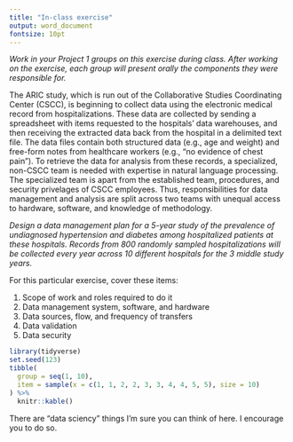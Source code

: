 ```yaml
---
title: "In-class exercise"
output: word_document
fontsize: 10pt
---
```


*Work in your Project 1 groups on this exercise during class. After working on the exercise, each group will present orally the components they were responsible for.* 

The ARIC study, which is run out of the Collaborative Studies Coordinating Center (CSCC), is beginning to collect data using the electronic medical record from hospitalizations. These data are collected by sending a spreadsheet with items requested to the hospitals' data warehouses, and then receiving the extracted data back from the hospital in a delimited text file. The data files contain both structured data (e.g., age and weight) and free-form notes from healthcare workers (e.g., "no evidence of chest pain"). To retrieve the data for analysis from these records, a specialized, non-CSCC team is needed with expertise in natural language processing. The specialized team is apart from the established team, procedures, and security privelages of CSCC employees. Thus, responsibilities for data management and analysis are split across two teams with unequal access to hardware, software, and knowledge of methodology.

*Design a data management plan for a 5-year study of the prevalence of undiagnosed hypertension and diabetes among hospitalized patients at these hospitals. Records from 800 randomly sampled hospitalizations will be collected every year across 10 different hospitals for the 3 middle study years.*

For this particular exercise, cover these items:

1. Scope of work and roles required to do it
2. Data management system, software, and hardware
3. Data sources, flow, and frequency of transfers
4. Data validation
5. Data security

```r
library(tidyverse)
set.seed(123)
tibble(
  group = seq(1, 10),
  item = sample(x = c(1, 1, 2, 2, 3, 3, 4, 4, 5, 5), size = 10)
) %>%
  knitr::kable()
```

There are "data sciency" things I'm sure you can think of here. I encourage you to do so.